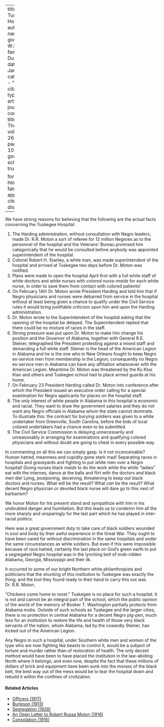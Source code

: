 
---
title: 'The Tuskegee Hospital'
author:
  - name:
      given: W.E.B.
      family: Du Bois
date: Jan. 1923
categories: 
  - ""
citation: 
  type: article-journal
  container-title: The Crisis
  volume: 26
  issue: 3
  page: 106-107
google-scholar: true

format:
  html:
    toc: false
    appendix-cite-as: display
---


We have strong reasons for 
believing that the following 
are the actual facts concerning the Tuskegee Hospital:

1.  The Harding administration, 
without consultation with Negro leaders, made Dr. R.R. Moton a sort of referee for 12 million Negroes as to the personnel of the hospital and the Veterans' Bureau promised him categorically that he would be consulted before anybody was appointed superintendent of the hospital. 
2. Colonel Robert H. Stanley, a white man, was made superintendent of the hospital and arrived at Tuskegee two days before Dr. Moton was notified. 
3. Plans were made to open the hospital April first with a full white staff of white doctors and *white nurses* with *colored nurse-maids* for each white nurse, in order to save them from contact with colored patients! 
4. On February 14th Dr. Moton wrote President Harding and told him that if Negro physicians and nurses were debarred from service in the hospital without at least being given a chance to qualify under the Civil Service rules it would bring justifiable criticism upon him and upon the Harding administration. 
5. Dr. Moton wrote to the Superintendent of the hospital asking that the opening of the hospital be delayed. The Superintendent replied that there could be no mixture of races in the staff. 
6. Strong pressure was put upon Dr. Moton to make him change his position and the Governor of Alabama, together with General R.E. Steiner, telegraphed the President protesting against a mixed staff and demanding a full white staff. Steiner is the head of the American Legion in Alabama and he is the one who in New Orleans fought to keep Negro ex-service men from membership in the Legion; consequently no Negro ex-service men in Alabama can have any affiliation whatsoever with the American Legion. Meantime Dr. Moton was threatened by the Ku Klux Klan and 
others and Tuskegee school had to place armed guards at his home. 
7. On February 23 President Harding called Dr. Moton into conference after which the President issued an executive order calling for a special examination for Negro applicants for places on the hospital staff. 
8. The only interest of white people in Alabama in this hospital is economic and racial. They want to draw the government salaries and they do not want any Negro officials in Alabama whom the state cannot dominate. To illustrate this: the contract for burying soldiers was given to a white undertaker from Greenville, South Carolina, before the bids of local colored undertakers had a chance even to be submitted. 
9. The Civil Service Commission is delaying unnecessarily and unreasonably in arranging for examinations and qualifying colored physicians and without doubt are going to cheat in every possible way. 

In commenting on all this we can simply gasp. Is it not inconceivable? Human hatred, meanness and cupidity gone stark mad! Separating races in hospitals and graveyards and fighting to put white men over a Negro hospital! Giving nurses black *maids* to do the work while the white "ladies" eat with the internes, dance at the balls and flirt with the doctors and black men die! Lying, postponing, deceiving, threatening to keep out black doctors and nurses. What will be the result? What *can* be the result? What decent Negro physician or devoted black nurse will dare go to this nest of barbarism? 

We honor Moton for his present stand and sympathize with him in his undoubted danger and humiliation. But this leads us to condemn him all the more sharply and unsparingly for the last part which he has played in inter-racial politics. 

Here was a great government duty 
to take care of black soldiers wounded in soul and body by their awful experience in the Great War. They ought to have been cared for without discrimination in the same hospitals and under the same circumstances as white soldiers. But even if this were impossible because of race hatred, certainly the last place on God's green earth to put a segregated Negro hospital was in the lynching belt of mob-ridden Alabama, Georgia, Mississippi and their ilk. 

It occurred to some of our bright Northern white philanthropists and politicians that the shunting of this institution to Tuskegee was exactly the thing; and the tool they found ready to their hand to carry this out was Dr. R.R. Moton. 

"Chickens come home to roost." Tuskegee is no place for such a hospital. It is not and cannot be an integral part of the school, which the public opinion of the world of the memory of Booker T. Washington partially protects from Alabama mobs. Outside of such schools as Tuskegee and the larger cities, there is no protection in central Alabama for a decent Negro pig-pen, much less for an institution to restore the life and health of those very black servants of the nation, whom Alabama, led by the cowardly Steiner, has kicked out of the American Legion. 

Any Negro in such a hospital, under Southern white men and women of the type who are now fighting like beasts to control it, would be a subject of torture and murder rather than of restoration of health. The only decent method would have been to have placed the institution in the law-abiding North where it belongs; and even now, despite the fact that these millions of dollars of brick and equipment have been sunk into the morass of the black belt, the best way out of the mess would be to tear the hospital down and rebuild it within the confines of civilization.

<!-- Similar articles start here -->
<div  class="clear-wrap"></div>

#### Related Articles

* [Officers (1917)](/Volumes/14/02/officers.html)
* [Burleson (1913)](/Volumes/06/04/burleson.html)
* [Segregation (1928)](/Volumes/35/12/segregation.html)
* [An Open Letter to Robert Russa Moton (1916)](/Volumes/12/03/open_letter.html)
* [Consolation (1916)](/Volumes/12/02/consolations.html)

<!-- Similar articles end here -->
